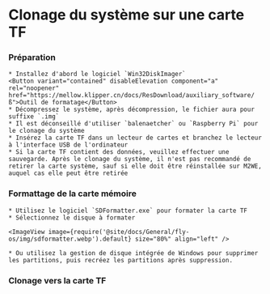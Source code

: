 
# Clonage du système sur une carte TF

### Préparation

    * Installez d'abord le logiciel `Win32DiskImager` 
    <Button variant="contained" disableElevation component="a" rel="noopener" href="https://mellow.klipper.cn/docs/ResDownload/auxiliary_software/ß">Outil de formatage</Button>
    * Décompressez le système, après décompression, le fichier aura pour suffixe `.img`
    * Il est déconseillé d'utiliser `balenaetcher` ou `Raspberry Pi` pour le clonage du système
    * Insérez la carte TF dans un lecteur de cartes et branchez le lecteur à l'interface USB de l'ordinateur
    * Si la carte TF contient des données, veuillez effectuer une sauvegarde. Après le clonage du système, il n'est pas recommandé de retirer la carte système, sauf si elle doit être réinstallée sur M2WE, auquel cas elle peut être retirée

### Formattage de la carte mémoire

    * Utilisez le logiciel `SDFormatter.exe` pour formater la carte TF
    * Sélectionnez le disque à formater

    <ImageView image={require('@site/docs/General/fly-os/img/sdformatter.webp').default} size="80%" align="left" />

    * Ou utilisez la gestion de disque intégrée de Windows pour supprimer les partitions, puis recréez les partitions après suppression.

### Clonage vers la carte TF

<WIN32 />
